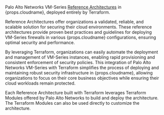 <p>Palo Alto Networks VM-Series <a
href="https://www.paloaltonetworks.com/resources/reference-architectures">Reference
Architectures</a> in {props.cloudname}, deployed entirely by Terraform.</p>

<p>Reference Architectures offer organizations a validated, reliable, and scalable
solution for securing their cloud environments. These reference architectures provide
proven best practices and guidelines for deploying VM-Series firewalls in
various {props.cloudname} configurations, ensuring optimal security and
performance.</p>

<p>By leveraging Terraform, organizations can easily automate the
deployment and management of VM-Series instances, enabling rapid provisioning
and consistent enforcement of security policies. This integration of Palo Alto
Networks VM-Series with Terraform simplifies the process of deploying and
maintaining robust security infrastructure in {props.cloudname}, allowing
organizations to focus on their core business objectives while ensuring their
cloud workloads remain protected.</p>

<p>Each Reference Architecture built with Terraform leverages Terraform Modules
offered by Palo Alto Networks to build and deploy the architecture. The
Terraform Modules can also be used directly to customize the architecture.</p>